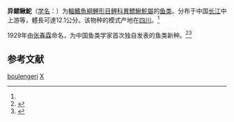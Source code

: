 {{Speciesbox
| taxon = Xenophysogobio boulengeri
| status = NE
| status_system = IUCN3.1
| binomial_authority = [[张春霖|Tchang]], 1929<ref name='id6305'>{{cite web| url =http://www.bioinfo.cn/db05/BjdwSpecies.php?action=view&id=6305| title =异鳔鳅鮀| work =中国动物物种编目数据库| publisher =中国科学院微生物研究所| author =中国科学院动物研究所| accessdate =2009-04-11| deadurl =yes| archiveurl =https://web.archive.org/web/20160305064652/http://www.bioinfo.cn/db05/BjdwSpecies.php?action=view&id=6305| archivedate =2016-03-05}}</ref>
| synonyms = *''Gobiobotia boulengeri''<br /><small>[[张春霖|Tchang]],, 1929</small> ''
}}

'''异鳔鳅鮀'''（[[学名|学名]]：{{lang|la|''Xenophysogobio boulengeri''}}）为[[輻鰭魚綱|輻鰭魚綱]][[鯉形目|鯉形目]][[鲤科|鲤科]][[異鰾鰍鮀屬|異鰾鰍鮀屬]]的[[鱼类|鱼类]]。分布于中国[[长江|长江]]中上游等，體長可達12.1公分。该物种的模式产地在[[四川|四川]]。<ref name='id6305'/>

1929年由[[张春霖|张春霖]]命名，为中国鱼类学家首次独自发表的鱼类新种。<ref>{{Cite web |url=http://wuxizazhi.cnki.net/Article/SWXT199006028.html |title=鱼类学家张春霖 -《生物学通报》1990年第06期 |accessdate=2011-12-24 |archive-date=2013-12-02 |archive-url=https://web.archive.org/web/20131202224715/http://wuxizazhi.cnki.net/Article/SWXT199006028.html |dead-url=no }}</ref><ref name="zhuanlue2001">{{Citation|publisher = 中国数字科技馆|publication-place = 北京|author = [[李思忠_(鱼类学家)|李思忠]]|url = http://www2.cdstm.cn/zhuanlue/persondetailsfa4a.html?personid=174802|title = 中国科学技术专家传略：张春霖|publication-date = 2006–2008|accessdate = 2020-04-18|archive-date = 2019-08-19|archive-url = https://web.archive.org/web/20190819185549/http://www2.cdstm.cn/zhuanlue/persondetailsfa4a.html?personid=174802|dead-url = no}}</ref>

== 参考文献 ==
{{reflist}}

{{Taxonbar|from=Q3758076}}
{{鯉形目小作品}}

[[Category:異鰾鰍鮀屬|boulengeri]]
[[Category:1929年描述的鱼类|X]]